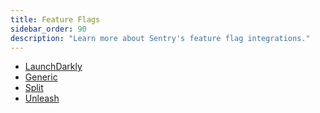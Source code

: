 ```yaml
---
title: Feature Flags
sidebar_order: 90
description: "Learn more about Sentry's feature flag integrations."
---
```


- [LaunchDarkly](/organization/integrations/feature-flag/launchdarkly/)
- [Generic](/organization/integrations/feature-flag/generic/)
- [Split](/organization/integrations/feature-flag/split/)
- [Unleash](/organization/integrations/feature-flag/unleash/)

